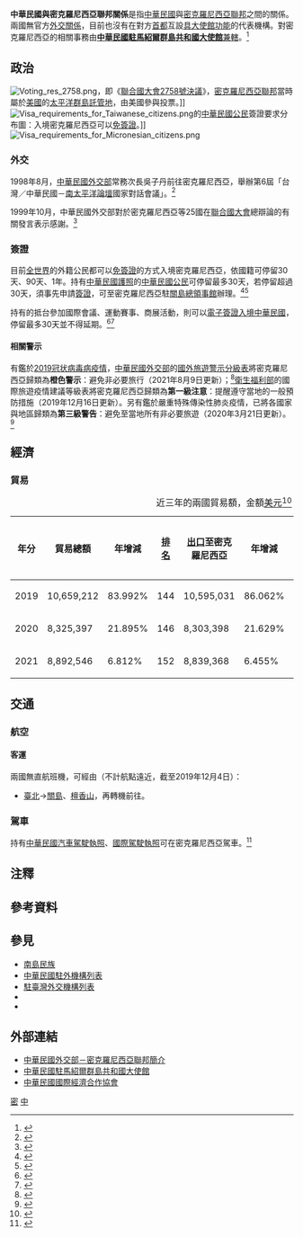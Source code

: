 {{noteTA
|G1=Medicine
|1=zh-hans:台; zh-hant:臺;
|2=zh-hans:帕劳; zh-hant:帛琉;
}}

{{not|中國－密克羅尼西亞聯邦關係}}

{{Infobox Bilateral relations|中華民國與密克羅尼西亞|ROC|FSM|filetype=png}}

'''中華民國與密克羅尼西亞聯邦關係'''是指[[中華民國|中華民國]]與[[密克羅尼西亞聯邦|密克羅尼西亞聯邦]]之間的關係。兩國無官方[[外交#外交上的承認|外交關係]]，目前也沒有在對方[[首都|首都]]互設[[實質大使館|具大使館功能]]的代表機構。對密克羅尼西亞的相關事務由'''[[中華民國駐馬紹爾群島共和國大使館|中華民國駐馬紹爾群島共和國大使館]]'''[[兼轄|兼轄]]。<ref>{{Cite web |url = https://www.boca.gov.tw/sp-foof-countrycp-03-135-1ddbe-03-1.html |title = 駐館位置及聯絡方式 |publisher = [[中華民國外交部|中華民國外交部]] [[外交部領事事務局|領事事務局]] |access-date = 2017-12-17 |archive-date = 2017-12-22 |archive-url = https://web.archive.org/web/20171222050829/https://www.boca.gov.tw/sp-foof-countrycp-03-135-1ddbe-03-1.html }}</ref>

==政治==
[[File:Voting_res_2758.png|thumb]]，即《[[聯合國大會2758號決議|聯合國大會2758號決議]]》，[[密克羅尼西亞聯邦|密克羅尼西亞聯邦]]當時屬於[[美國|美國]]的[[太平洋群島託管地|太平洋群島託管地]]，由美國參與投票。]]
[[File:Visa_requirements_for_Taiwanese_citizens.png|thumb]]的[[中華民國國民|中華民國公民]]簽證要求分布圖：入境密克羅尼西亞可以[[簽證#签证优惠待遇|免簽證]]。]]
[[File:Visa_requirements_for_Micronesian_citizens.png|thumb]]
===外交===
{{see also|中華民國外交|密克羅尼西亞外交}}
1998年8月，[[中華民國外交部|中華民國外交部]]常務次長吳子丹前往密克羅尼西亞，舉辦第6屆「台灣／中華民國－[[太平洋岛国论坛|南太平洋論壇]]國家對話會議」。<ref>{{Cite web |url = https://www.mofa.gov.tw/News_Content_M_2.aspx?n=FAEEE2F9798A98FD&sms=6DC19D8F09484C89&s=A3D581D57A6026C2 |author = 公眾外交協調會 |date = 1998年8月28日 |title = 我國參加第六屆「台灣／中華民國－南太平洋論壇國家對話會議」代表團乙行 |publisher = 中華民國外交部 |access-date = 2020年5月15日 |archive-date = 2020年11月5日 |archive-url = https://web.archive.org/web/20201105213758/https://www.mofa.gov.tw/News_Content_M_2.aspx?n=FAEEE2F9798A98FD&sms=6DC19D8F09484C89&s=A3D581D57A6026C2 }}</ref>

1999年10月，中華民國外交部對於密克羅尼西亞等25國在[[聯合國大會|聯合國大會]]總辯論的有關發言表示感謝。<ref>{{Cite web |url = https://www.mofa.gov.tw/News_Content_M_2.aspx?n=FAEEE2F9798A98FD&sms=6DC19D8F09484C89&s=69CBD032671B3989 |author = 公眾外交協調會 |date = 1999年10月3日 |title = 聯合國大會第五十四屆常會總辯論於本（八十八）年九月二十日至十月二日舉行 |publisher = 中華民國外交部 |accessdate = 2019年6月15日 |archive-date = 2020年9月14日 |archive-url = https://web.archive.org/web/20200914210816/https://www.mofa.gov.tw/News_Content_M_2.aspx?n=FAEEE2F9798A98FD&sms=6DC19D8F09484C89&s=69CBD032671B3989 |dead-url = no }}</ref>

===簽證===
{{see also|中華民國簽證政策|中華民國公民簽證要求}}
{{see also|{{link-en|密克羅尼西亞簽證政策|Visa policy of Micronesia}}|{{link-en|密克羅尼西亞公民簽證要求|Visa requirements for Micronesian citizens}}}}
目前[[国家列表_(按洲排列)|全世界]]的外籍公民都可以[[簽證#签证优惠待遇|免簽證]]的方式入境密克羅尼西亞，依國籍可停留30天、90天、1年。持有[[中華民國護照|中華民國護照]]的[[中華民國國民|中華民國公民]]可停留最多30天，若停留超過30天，須事先申請[[簽證|簽證]]，可至密克羅尼西亞駐[[關島|關島]][[總領事館|總領事館]]辦理。<ref>{{Cite web |url = https://www.boca.gov.tw/sp-foof-countrycp-03-135-1ddbe-02-1.html |title = 簽證及入境須知 |publisher = 外交部領事事務局 |access-date = 2017-12-17 |archive-date = 2017-12-22 |archive-url = https://web.archive.org/web/20171222050644/https://www.boca.gov.tw/sp-foof-countrycp-03-135-1ddbe-02-1.html }}</ref><ref>{{Cite web |url = https://www.mofa.gov.tw/FreeVisa.aspx?n=545&AreaSN=5 |title = 免簽證資訊 |publisher = 中華民國外交部 |access-date = 2021-03-16 |archive-date = 2021-05-23 |archive-url = https://web.archive.org/web/20210523194412/https://www.mofa.gov.tw/FreeVisa.aspx?n=545&AreaSN=5 }}</ref>

持有{{link-en|密克羅尼西亞護照|Micronesian passport}}的{{link-en|密克羅尼西亞人口|Demographics of the Federated States of Micronesia|密克羅尼西亞公民|}}抵台參加國際會議、運動賽事、商展活動，則可以[[中華民國簽證政策#电子签证|電子簽證入境中華民國]]，停留最多30天並不得延期。<ref>{{Cite web |url = https://www.boca.gov.tw/cp-228-4488-8208a-1.html |title = 誰具備申請電子簽證的資格? |publisher = 外交部領事事務局 |access-date = 2018-12-15 |archive-date = 2018-12-09 |archive-url = https://web.archive.org/web/20181209124657/https://www.boca.gov.tw/cp-228-4488-8208a-1.html }}</ref><ref>{{Cite web|url = https://www.boca.gov.tw/cp-215-643-5e740-1.html|title = 我的電子簽證效期多久？|publisher = 外交部領事事務局|access-date = 2018-03-27|archive-date = 2018-03-27|archive-url = https://web.archive.org/web/20180327023606/https://www.boca.gov.tw/cp-215-643-5e740-1.html}}</ref>

====相關警示====
有鑑於[[2019冠状病毒病疫情|2019冠状病毒病疫情]]，[[中華民國外交部|中華民國外交部]]的[[國外旅遊警示分級表|國外旅遊警示分級表]]將密克羅尼西亞歸類為'''橙色警示'''：避免非必要旅行（2021年8月9日更新）；<ref>{{Cite web |url = https://www.boca.gov.tw/sp-trwa-list-1.html |title = 國外旅遊警示分級表 |publisher = 外交部領事事務局 |access-date = 2022-02-01 |archive-date = 2020-02-08 |archive-url = https://web.archive.org/web/20200208022958/https://www.boca.gov.tw/sp-trwa-list-1.html }}</ref>[[中華民國衛生福利部|衛生福利部]]的國際旅遊疫情建議等級表將密克羅尼西亞歸類為'''第一級注意'''：提醒遵守當地的一般預防措施（2019年12月16日更新）。另有鑑於嚴重特殊傳染性肺炎疫情，已將各國家與地區歸類為'''第三級警告'''：避免至當地所有非必要旅遊（2020年3月21日更新）。<ref>{{Cite web |url = https://www.cdc.gov.tw/CountryEpidLevel/GetPrescription/510?uacid=429 |title = 國際旅遊疫情建議等級 |publisher = [[中華民國衛生福利部|中華民國衛生福利部]] |access-date = 2019-11-18 |archive-date = 2022-03-07 |archive-url = https://web.archive.org/web/20220307235427/https://www.cdc.gov.tw/CountryEpidLevel/GetPrescription/510?uacid=429 }}</ref>

==經濟==
{{see also|臺灣經濟|{{link-en|密克羅尼西亞經濟|Economy of the Federated States of Micronesia}}}}
===貿易===
{|class=wikitable
|+近三年的兩國貿易額，金額[[美元|美元]]<ref>{{Cite web |url = https://cuswebo.trade.gov.tw/ |title = 中華民國進出口貿易統計 |publisher = [[中華民國經濟部|中華民國經濟部]] [[經濟部國際貿易局|國際貿易局]] |access-date = 2021-05-23 |archive-date = 2016-03-09 |archive-url = https://web.archive.org/web/20160309193715/http://cus93.trade.gov.tw/FSCI/ }}</ref>
!年分!!貿易總額!!年增減!![[世界政區索引|排名]]!![[出口贸易|出口]]至密克羅尼西亞!!年增減!!排名!!自密克羅尼西亞[[进口贸易|進口]]!!年增減!!排名
|-
| 2019 || 10,659,212 || {{increase}}83.992% || 144 || 10,595,031 || {{increase}}86.062% || 124 || 64,181 || {{decrease}}35.142% || 193
|-
| 2020 || 8,325,397 || {{decrease}}21.895% || 146 || 8,303,398 || {{decrease}}21.629% || 126 || 21,999 || {{decrease}}65.724% || 200
|-
| 2021 || 8,892,546 || {{increase}}6.812% || 152 || 8,839,368 || {{increase}}6.455% || 128 || 53,178 || {{increase}}141.729% || 192
|}

==交通==
{{see also|臺灣交通|{{link-en|密克羅尼西亞交通|Transport in the Federated States of Micronesia}}}}
===航空===
<!-- 參考自中文、英文維基相關條目 -->
====客運====
兩國無直航班機，可經由（不計航點遠近，截至2019年12月4日{{noteTag|有鑑於[[2019冠状病毒病疫情|2019冠状病毒病疫情]]影響，暫停更新。}}）：

*[[臺灣桃園國際機場|臺北]]→[[安東尼奧·汪帕特國際機場|關島]]、[[丹尼爾·井上國際機場|檀香山]]，再轉機前往{{Link-en|密克羅尼西亞機場列表|List of airports in the Federated States of Micronesia|密克羅尼西亞的國際機場}}。

===駕車===
持有[[中華民國汽車駕駛執照|中華民國汽車駕駛執照]]、[[國際駕駛執照|國際駕駛執照]]可在密克羅尼西亞駕車。<ref>{{Cite web |url = https://www.boca.gov.tw/sp-foof-countrycp-03-135-1ddbe-05-1.html |title = 生活資訊 |publisher = 外交部領事事務局 |access-date = 2018-11-03 |archive-date = 2018-11-04 |archive-url = https://web.archive.org/web/20181104010418/https://www.boca.gov.tw/sp-foof-countrycp-03-135-1ddbe-05-1.html }}</ref>

==注釋==
{{noteFoot}}

==參考資料==
{{reflist|2}}

==參見==
{{Portal box|國際關係|中華民國|密克羅尼西亞|美國|image2=Flag of the Republic of China.svg|image3=Flag of Micronesia.svg}}
* [[南島民族|南島民族]]
*[[中華民國駐外機構列表|中華民國駐外機構列表]]
*[[駐臺灣外交機構列表|駐臺灣外交機構列表]]
*{{link-en|密克羅尼西亞駐外機構列表|List of diplomatic missions of the Federated States of Micronesia}}
*{{link-en|駐密克羅尼西亞外交機構列表|List of diplomatic missions in the Federated States of Micronesia}}

==外部連結==
*[https://www.mofa.gov.tw/CountryInfo.aspx?CASN=5&n=5&sms=33&s=154 中華民國外交部－密克羅尼西亞聯邦簡介]
*[https://www.roc-taiwan.org/mh/ 中華民國駐馬紹爾群島共和國大使館]
*[http://www.cieca.org.tw/style/frame/m9/faq.asp?lang=1&customer_id=2998&content_set=color_1&name_id=151617&Directory_ID=3223 中華民國國際經濟合作協會]

{{中華民國外交}}
{{密克羅尼西亞聯邦外交}}

[[Category:中華民國雙邊關係|密]]
[[Category:密克羅尼西亞聯邦雙邊關係|中]]